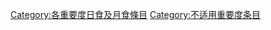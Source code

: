 {{catmore1|[[Wikipedia:日食及月食专题|Wikipedia:日食及月食专题]]}}
{{Articles by Importance|topic=日食及月食|project=日食及月食|format=TOC}}
{{emptycat}}

[[Category:各重要度日食及月食條目|Category:各重要度日食及月食條目]]
[[Category:不适用重要度条目|Category:不适用重要度条目]]